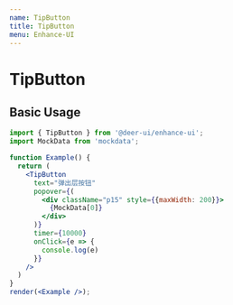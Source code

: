 ```yaml
---
name: TipButton
title: TipButton
menu: Enhance-UI
---
```


# TipButton

## Basic Usage

```jsx live noInline
import { TipButton } from '@deer-ui/enhance-ui';
import MockData from 'mockdata';

function Example() {
  return (
    <TipButton
      text="弹出层按钮"
      popover={(
        <div className="p15" style={{maxWidth: 200}}>
          {MockData[0]}
        </div>
      )}
      timer={10000}
      onClick={e => {
        console.log(e)
      }}
    />
  )
}
render(<Example />);
```
